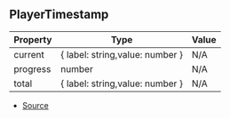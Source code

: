 ## PlayerTimestamp

| Property | Type | Value |
| ----------- | ----------- | ----------- |
| current | \{ label: string,value: number } | N/A |
| progress | number | N/A |
| total | \{ label: string,value: number } | N/A |


- [Source](https://github.com/Androz2091/discord-player/blob/5a3437b/packages/discord-player/src/Structures/GuildQueuePlayerNode.ts#L18)